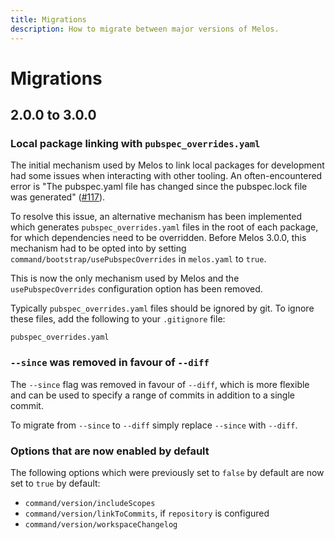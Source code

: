 ```yaml
---
title: Migrations
description: How to migrate between major versions of Melos.
---
```


# Migrations

## 2.0.0 to 3.0.0

### Local package linking with `pubspec_overrides.yaml`

The initial mechanism used by Melos to link local packages for development had
some issues when interacting with other tooling. An often-encountered error is
"The pubspec.yaml file has changed since the pubspec.lock file was generated"
([#117](https://github.com/invertase/melos/issues/117)).

To resolve this issue, an alternative mechanism has been implemented which
generates `pubspec_overrides.yaml` files in the root of each package, for which
dependencies need to be overridden. Before Melos 3.0.0, this mechanism had to be
opted into by setting `command/bootstrap/usePubspecOverrides` in `melos.yaml` to
`true`.

This is now the only mechanism used by Melos and the `usePubspecOverrides`
configuration option has been removed.

Typically `pubspec_overrides.yaml` files should be ignored by git. To ignore
these files, add the following to your `.gitignore` file:

```
pubspec_overrides.yaml
```

### `--since` was removed in favour of `--diff`

The `--since` flag was removed in favour of `--diff`, which is more flexible and
can be used to specify a range of commits in addition to a single commit.

To migrate from `--since` to `--diff` simply replace `--since` with `--diff`.

### Options that are now enabled by default

The following options which were previously set to `false` by default are now
set to `true` by default:

- `command/version/includeScopes`
- `command/version/linkToCommits`, if `repository` is configured
- `command/version/workspaceChangelog`
